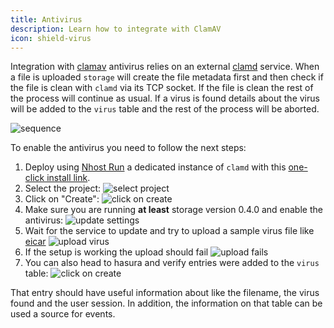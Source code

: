 ```yaml
---
title: Antivirus
description: Learn how to integrate with ClamAV
icon: shield-virus
---
```


Integration with [clamav](https://www.clamav.net) antivirus relies on an external [clamd](https://docs.clamav.net/manual/Usage/Scanning.html#clamd) service. When a file is uploaded `storage` will create the file metadata first and then check if the file is clean with `clamd` via its TCP socket. If the file is clean the rest of the process will continue as usual. If a virus is found details about the virus will be added to the `virus` table and the rest of the process will be aborted.

![sequence](/images/storage/sequence.png)

To enable the antivirus you need to follow the next steps:


1. Deploy using [Nhost Run](/products/run/overview) a dedicated instance of `clamd` with this [one-click install link](https://app.nhost.io:/run-one-click-install?config=eyJuYW1lIjoiY2xhbWF2IiwiaW1hZ2UiOnsiaW1hZ2UiOiJkb2NrZXIuaW8vbmhvc3QvY2xhbWF2OjAuMS4xIn0sImNvbW1hbmQiOltdLCJyZXNvdXJjZXMiOnsiY29tcHV0ZSI6eyJjcHUiOjEwMDAsIm1lbW9yeSI6MjA0OH0sInN0b3JhZ2UiOltdLCJyZXBsaWNhcyI6MX0sImVudmlyb25tZW50IjpbXSwicG9ydHMiOlt7InBvcnQiOiIzMzEwIiwidHlwZSI6InRjcCIsInB1Ymxpc2giOmZhbHNlfV19).
2. Select the project:
![select project](/images/storage/av_01.png)
3. Click on "Create":
![click on create](/images/storage/av_02.png)
4. Make sure you are running **at least** storage version 0.4.0 and enable the antivirus:
![update settings](/images/storage/av_03.png)
5. Wait for the service to update and try to upload a sample virus file like [eicar](https://www.eicar.org/download-anti-malware-testfile/)
![upload virus](/images/storage/av_04.png)
6. If the setup is working the upload should fail
![upload fails](/images/storage/av_05.png)
7. You can also head to hasura and verify entries were added to the `virus` table:
![click on create](/images/storage/av_06.png)

That entry should have useful information about like the filename, the virus found and the user session. In addition, the information on that table can be used a source for events.
